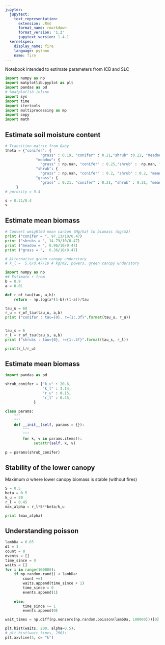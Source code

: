 ```yaml
---
jupyter:
  jupytext:
    text_representation:
      extension: .Rmd
      format_name: rmarkdown
      format_version: '1.2'
      jupytext_version: 1.4.1
  kernelspec:
    display_name: fire
    language: python
    name: fire
---
```






Notebook intended to estimate parameters from ICB and SLC 

```python
import numpy as np
import matplotlib.pyplot as plt
import pandas as pd
# %matplotlib inline
import sys
import time
import itertools
import multiprocessing as mp
import copy
import math

```

## Estimate soil moisture content

```python
# Transition matrix from Gaby
theta = {"conifer": {
                "grass" : 0.19, "conifer" : 0.21,"shrub" :0.22, "meadow" :0.40 },
              "meadow": {
                "grass" : np.nan, "conifer" : 0.25,"shrub" :  np.nan, "meadow" : 0.52 },
              "shrub": {
                "grass" : np.nan, "conifer" : 0.2, "shrub" : 0.2, "meadow" : np.nan },
              "grass": {
                "grass" : 0.21, "conifer" : 0.21, "shrub" : 0.21, "meadow" : np.nan }
     }
# porosity = 0.4
```

```python
s = 0.21/0.4
s
```

## Estimate mean biomass

```python
# Convert weighted mean carbon (Mg/ha) to biomass (kg/m2)
print ("conifer = ", 97.13/10/0.47)
print ("shrubs = ", 14.79/10/0.47)
print ("meadow = ", 0.96/10/0.47)
print ("grass = ",  0.36/10/0.47)

# Alternative green canopy understory
# k_l =  5.6/0.47/10 # kg/m2, powers, green canopy understory
```

```python
import numpy as np
## Estimate r from 
b = 0.9
a = 0.01

def r_of_tau(tau, a,b):
    return - np.log(a*(1-b)/(1-a))/tau

tau_u = 60
r_u = r_of_tau(tau_u, a,b)
print ("conifer : tau={0}, r={1:.3f}".format(tau_u, r_u))


tau_s = 6
r_l = r_of_tau(tau_s, a,b)
print ("shrubs : tau={0}, r={1:.3f}".format(tau_s, r_l))

print(r_l/r_u)
```

## Estimate mean biomass

```python
import pandas as pd

shrub_conifer = {"k_u" : 20.6, 
                 "k_l" : 3.14,
                 "r_u" : 0.15,
                 "r_l" : 0.45,
             }

class params:
    """    
    """
    def __init__(self, params = {}):
        """
        """
        for k, v in params.items():
             setattr(self, k, v)
                
p = params(shrub_conifer)

```


## Stability of the lower canopy
Maximum $\alpha$ where lower canopy biomass is stable (without fires)


```python

S = 0.5
beta = 0.5
k_u = 20
r_l = 0.45
max_alpha = r_l*S**beta/k_u

print (max_alpha)
```

## Understanding poisson

```python
lambDa = 0.05
dt = 1
count = 0
events = []
time_since = 0
waits = []
for i in range(100000):
    if np.random.rand() < lambDa:
        count +=1
        waits.append(time_since + 1)
        time_since = 0
        events.append(1)
        
    else:
        time_since += 1        
        events.append(0)
```

```python
wait_times = np.diff(np.nonzero(np.random.poisson(lambDa, 100000)))[0] 
```

```python
plt.hist(waits, 200, alpha=0.5);
# plt.hist(wait_times, 200);
plt.axvline(5, c= "k")
```

```python

```
